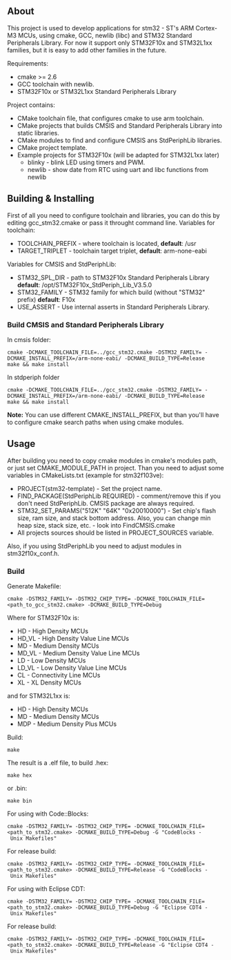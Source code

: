 == About ==
This project is used to develop applications for stm32 - ST's ARM Cortex-M3 MCUs, using cmake, GCC, newlib (libc) and STM32 Standard Peripherals Library. For now it support only STM32F10x and STM32L1xx families, but it is easy to add other families in the future.

Requirements:
* cmake >= 2.6
* GCC toolchain with newlib.
* STM32F10x or STM32L1xx Standard Peripherals Library
Project contains:
* CMake toolchain file, that configures cmake to use arm toolchain.
* CMake projects that builds CMSIS and Standard Peripherals Library into static libraries.
* CMake modules to find and configure CMSIS ans StdPeriphLib libraries.
* CMake project template.
* Example projects for STM32F10x (will be adapted for STM32L1xx later)
** blinky - blink LED using timers and PWM.
** newlib - show date from RTC using uart and libc functions from newlib

== Building & Installing ==
First of all you need to configure toolchain and libraries, you can do this by editing gcc_stm32.cmake or pass it throught command line.
Variables for toolchain:
* TOOLCHAIN_PREFIX - where toolchain is located, '''default''': /usr
* TARGET_TRIPLET - toolchain target triplet, '''default''': arm-none-eabi
Variables for CMSIS and StdPeriphLib:
* STM32_SPL_DIR - path to STM32F10x Standard Peripherals Library '''default''': /opt/STM32F10x_StdPeriph_Lib_V3.5.0
* STM32_FAMILY - STM32 family for which build (without "STM32" prefix) '''default''': F10x
* USE_ASSERT - Use internal asserts in Standard Peripherals Library.

=== Build CMSIS and Standard Peripherals Library ===
In cmsis folder:
 cmake -DCMAKE_TOOLCHAIN_FILE=../gcc_stm32.cmake -DSTM32_FAMILY=<family> -DCMAKE_INSTALL_PREFIX=<path_to_toolchain>/arm-none-eabi/ -DCMAKE_BUILD_TYPE=Release
 make && make install
In stdperiph folder
 cmake -DCMAKE_TOOLCHAIN_FILE=../gcc_stm32.cmake -DSTM32_FAMILY=<family> -DCMAKE_INSTALL_PREFIX=<path_to_toolchain>/arm-none-eabi/ -DCMAKE_BUILD_TYPE=Release
 make && make install
'''Note:''' You can use different CMAKE_INSTALL_PREFIX, but than you'll have to configure cmake search paths when using cmake modules.

== Usage ==
After building you need to copy cmake modules in cmake's modules path, or just set CMAKE_MODULE_PATH in project.
Than you need to adjust some variables in CMakeLists.txt (example for stm32f103ve):
* PROJECT(stm32-template) - Set the project name.
* FIND_PACKAGE(StdPeriphLib REQUIRED) - comment/remove this if you don't need StdPeriphLib. CMSIS package are always required.
* STM32_SET_PARAMS("512K" "64K" "0x20010000") - Set chip's flash size, ram size, and stack bottom address. Also, you can change min heap size, stack size, etc. - look into FindCMSIS.cmake
* All projects sources should be listed in PROJECT_SOURCES variable.
Also, if you using StdPeriphLib you need to adjust modules in stm32f10x_conf.h.

=== Build ===
Generate Makefile:
 cmake -DSTM32_FAMILY=<family> -DSTM32_CHIP_TYPE=<chip type> -DCMAKE_TOOLCHAIN_FILE=<path_to_gcc_stm32.cmake> -DCMAKE_BUILD_TYPE=Debug <path_to_source_dir>
Where <chip type> for STM32F10x is:
* HD - High Density MCUs
* HD_VL - High Density Value Line MCUs
* MD - Medium Density MCUs
* MD_VL - Medium Density Value Line MCUs
* LD - Low Density MCUs
* LD_VL - Low Density Value Line MCUs
* CL - Connectivity Line MCUs
* XL - XL Density MCUs
and for STM32L1xx is:
* HD - High Density MCUs
* MD - Medium Density MCUs
* MDP - Medium Density Plus MCUs

Build:
 make
The result is a .elf file, to build .hex:
 make hex
or .bin:
 make bin
For using with Code::Blocks:
 cmake -DSTM32_FAMILY=<family> -DSTM32_CHIP_TYPE=<chip type> -DCMAKE_TOOLCHAIN_FILE=<path_to_stm32.cmake> -DCMAKE_BUILD_TYPE=Debug -G "CodeBlocks - Unix Makefiles" <path_to_source_dir>
For release build:
 cmake -DSTM32_FAMILY=<family> -DSTM32_CHIP_TYPE=<chip type> -DCMAKE_TOOLCHAIN_FILE=<path_to_stm32.cmake> -DCMAKE_BUILD_TYPE=Release -G "CodeBlocks - Unix Makefiles" <path_to_source_dir>

For using with Eclipse CDT:
 cmake -DSTM32_FAMILY=<family> -DSTM32_CHIP_TYPE=<chip type> -DCMAKE_TOOLCHAIN_FILE=<path_to_stm32.cmake> -DCMAKE_BUILD_TYPE=Debug -G "Eclipse CDT4 - Unix Makefiles" <path_to_source_dir>
For release build:
 cmake -DSTM32_FAMILY=<family> -DSTM32_CHIP_TYPE=<chip type> -DCMAKE_TOOLCHAIN_FILE=<path_to_stm32.cmake> -DCMAKE_BUILD_TYPE=Release -G "Eclipse CDT4 - Unix Makefiles" <path_to_source_dir>
